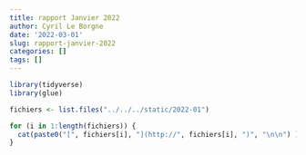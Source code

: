 ```yaml
---
title: rapport Janvier 2022
author: Cyril Le Borgne
date: '2022-03-01'
slug: rapport-janvier-2022
categories: []
tags: []
---
```


```r
library(tidyverse)
library(glue)
```

```r

fichiers <- list.files("../../../static/2022-01")

for (i in 1:length(fichiers)) {
  cat(paste0("[", fichiers[i], "](http://", fichiers[i], ")", "\n\n") )
}

```
